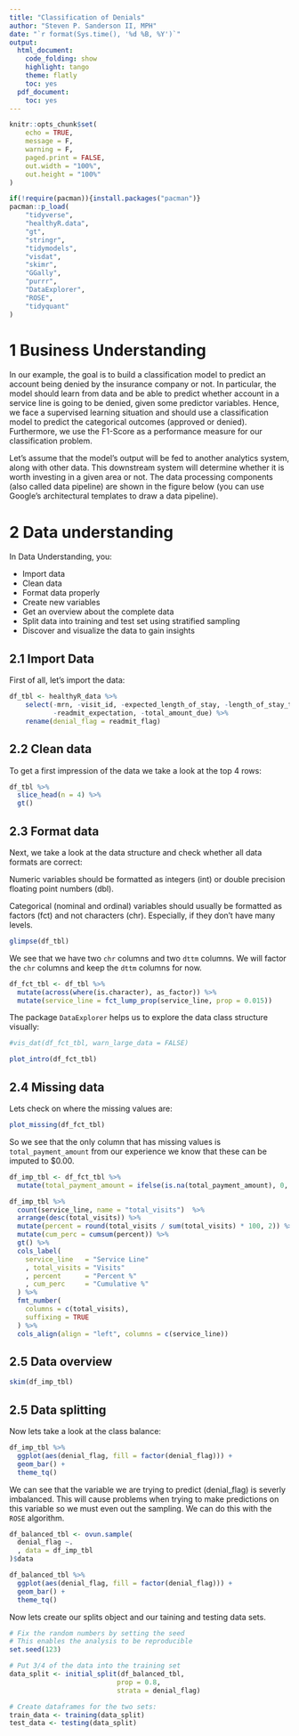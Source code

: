 ```yaml
---
title: "Classification of Denials"
author: "Steven P. Sanderson II, MPH"
date: "`r format(Sys.time(), '%d %B, %Y')`"
output:
  html_document:
    code_folding: show
    highlight: tango
    theme: flatly
    toc: yes
  pdf_document:
    toc: yes
---
```


```r
knitr::opts_chunk$set(
    echo = TRUE,
    message = F,
    warning = F,
    paged.print = FALSE,
    out.width = "100%",
    out.height = "100%"
)
```

```r
if(!require(pacman)){install.packages("pacman")}
pacman::p_load(
    "tidyverse",
    "healthyR.data",
    "gt",
    "stringr",
    "tidymodels",
    "visdat",
    "skimr",
    "GGally",
    "purrr",
    "DataExplorer",
    "ROSE",
    "tidyquant"
)
```

# 1 Business Understanding

In our example, the goal is to build a classification model to predict an account being denied by the insurance company or not. In particular, the model should learn from data and be able to predict whether account in a service line is going to be denied, given some predictor variables. Hence, we face a supervised learning situation and should use a classification model to predict the categorical outcomes (approved or denied). Furthermore, we use the F1-Score as a performance measure for our classification problem.

Let’s assume that the model’s output will be fed to another analytics system, along with other data. This downstream system will determine whether it is worth investing in a given area or not. The data processing components (also called data pipeline) are shown in the figure below (you can use Google’s architectural templates to draw a data pipeline).

# 2 Data understanding

In Data Understanding, you:

  + Import data
  + Clean data
  + Format data properly
  + Create new variables
  + Get an overview about the complete data
  + Split data into training and test set using stratified sampling
  + Discover and visualize the data to gain insights

## 2.1 Import Data

First of all, let’s import the data:

```r
df_tbl <- healthyR_data %>%
    select(-mrn, -visit_id, -expected_length_of_stay, -length_of_stay_threshold, 
           -readmit_expectation, -total_amount_due) %>%
    rename(denial_flag = readmit_flag)
```

## 2.2 Clean data

To get a first impression of the data we take a look at the top 4 rows:

```r

df_tbl %>% 
  slice_head(n = 4) %>% 
  gt()
```

## 2.3 Format data

Next, we take a look at the data structure and check whether all data formats are correct:

Numeric variables should be formatted as integers (int) or double precision floating point numbers (dbl).

Categorical (nominal and ordinal) variables should usually be formatted as factors (fct) and not characters (chr). Especially, if they don’t have many levels.

```r
glimpse(df_tbl)
```

We see that we have two `chr` columns and two `dttm` columns. We will factor the `chr` columns and keep the `dttm` columns for now.

```r
df_fct_tbl <- df_tbl %>%
  mutate(across(where(is.character), as_factor)) %>%
  mutate(service_line = fct_lump_prop(service_line, prop = 0.015))
```

The package `DataExplorer` helps us to explore the data class structure visually:

```r
#vis_dat(df_fct_tbl, warn_large_data = FALSE)

plot_intro(df_fct_tbl)
```

## 2.4 Missing data
Lets check on where the missing values are:

```r
plot_missing(df_fct_tbl)
```

So we see that the only column that has missing values is `total_payment_amount` from our experience we know that these can be imputed to $0.00.

```r
df_imp_tbl <- df_fct_tbl %>%
  mutate(total_payment_amount = ifelse(is.na(total_payment_amount), 0, total_payment_amount))
```

```r
df_imp_tbl %>% 
  count(service_line, name = "total_visits")  %>%
  arrange(desc(total_visits)) %>%
  mutate(percent = round(total_visits / sum(total_visits) * 100, 2)) %>%
  mutate(cum_perc = cumsum(percent)) %>%
  gt() %>%
  cols_label(
    service_line   = "Service Line"
    , total_visits = "Visits"
    , percent      = "Percent %"
    , cum_perc     = "Cumulative %"
  ) %>%
  fmt_number(
    columns = c(total_visits),
    suffixing = TRUE
  ) %>%
  cols_align(align = "left", columns = c(service_line))
```

## 2.5 Data overview

```r
skim(df_imp_tbl)
```

## 2.5 Data splitting

Now lets take a look at the class balance:

```r
df_imp_tbl %>%
  ggplot(aes(denial_flag, fill = factor(denial_flag))) +
  geom_bar() +
  theme_tq()
```

We can see that the variable we are trying to predict (denial_flag) is severly imbalanced. This will cause problems when trying to make predictions on this variable so we must even out the sampling. We can do this with the `ROSE` algorithm.

```r
df_balanced_tbl <- ovun.sample(
  denial_flag ~.
  , data = df_imp_tbl
)$data

df_balanced_tbl %>%
  ggplot(aes(denial_flag, fill = factor(denial_flag))) +
  geom_bar() +
  theme_tq()
```

Now lets create our splits object and our taining and testing data sets.

```r
# Fix the random numbers by setting the seed 
# This enables the analysis to be reproducible 
set.seed(123)

# Put 3/4 of the data into the training set 
data_split <- initial_split(df_balanced_tbl, 
                           prop = 0.8, 
                           strata = denial_flag)

# Create dataframes for the two sets:
train_data <- training(data_split) 
test_data <- testing(data_split)
```